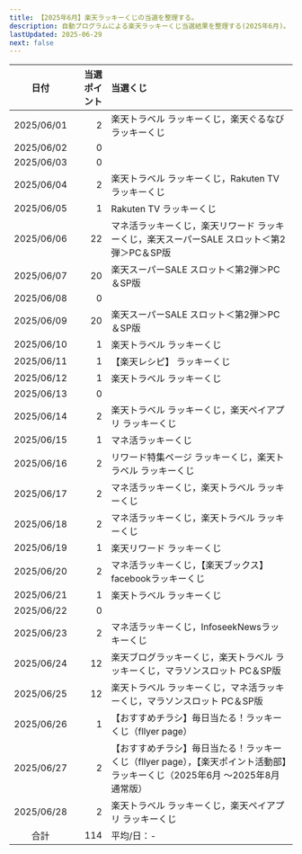 ```yaml
---
title: 【2025年6月】楽天ラッキーくじの当選を整理する。
description: 自動プログラムによる楽天ラッキーくじ当選結果を整理する(2025年6月)。
lastUpdated: 2025-06-29
next: false
---
```



<CloudinaryImage txt={imageTxt} wid='800'></CloudinaryImage>
<NoteRakutenKuji></NoteRakutenKuji>


| 日付 | 当選ポイント | 当選くじ |
| :---: | ---: | :--- |
| 2025/06/01 | 2 | 楽天トラベル ラッキーくじ，楽天ぐるなび ラッキーくじ |
| 2025/06/02 | 0 |  |
| 2025/06/03 | 0 |  |
| 2025/06/04 | 2 | 楽天トラベル ラッキーくじ，Rakuten TV ラッキーくじ |
| 2025/06/05 | 1 | Rakuten TV ラッキーくじ |
| 2025/06/06 | 22 | マネ活ラッキーくじ，楽天リワード ラッキーくじ，楽天スーパーSALE スロット＜第2弾＞PC＆SP版 |
| 2025/06/07 | 20 | 楽天スーパーSALE スロット＜第2弾＞PC＆SP版 |
| 2025/06/08 | 0 |  |
| 2025/06/09 | 20 | 楽天スーパーSALE スロット＜第2弾＞PC＆SP版 |
| 2025/06/10 | 1 | 楽天トラベル ラッキーくじ |
| 2025/06/11 | 1 | 【楽天レシピ】 ラッキーくじ |
| 2025/06/12 | 1 | 楽天トラベル ラッキーくじ |
| 2025/06/13 | 0 |  |
| 2025/06/14 | 2 | 楽天トラベル ラッキーくじ，楽天ペイアプリ ラッキーくじ |
| 2025/06/15 | 1 | マネ活ラッキーくじ |
| 2025/06/16 | 2 | リワード特集ページ ラッキーくじ，楽天トラベル ラッキーくじ |
| 2025/06/17 | 2 | マネ活ラッキーくじ，楽天トラベル ラッキーくじ |
| 2025/06/18 | 2 | マネ活ラッキーくじ，楽天トラベル ラッキーくじ |
| 2025/06/19 | 1 | 楽天リワード ラッキーくじ |
| 2025/06/20 | 2 | マネ活ラッキーくじ，【楽天ブックス】facebookラッキーくじ |
| 2025/06/21 | 1 | 楽天トラベル ラッキーくじ |
| 2025/06/22 | 0 |  |
| 2025/06/23 | 2 | マネ活ラッキーくじ，InfoseekNewsラッキーくじ |
| 2025/06/24 | 12 | 楽天ブログラッキーくじ，楽天トラベル ラッキーくじ，マラソンスロット PC＆SP版 |
| 2025/06/25 | 12 | 楽天トラベル ラッキーくじ，マネ活ラッキーくじ，マラソンスロット PC＆SP版 |
| 2025/06/26 | 1 | 【おすすめチラシ】毎日当たる！ラッキーくじ（fllyer page） |
| 2025/06/27 | 2 | 【おすすめチラシ】毎日当たる！ラッキーくじ（fllyer page），【楽天ポイント活動部】ラッキーくじ（2025年6月 〜2025年8月通常版） |
| 2025/06/28 | 2 | 楽天トラベル ラッキーくじ，楽天ペイアプリ ラッキーくじ |
| 合計 | 114 | 平均/日：- |